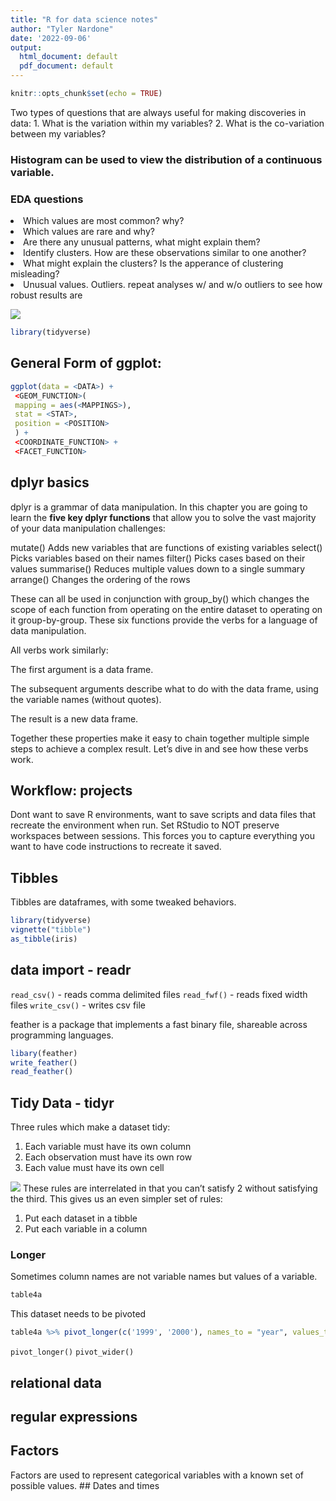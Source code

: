 ```yaml
---
title: "R for data science notes"
author: "Tyler Nardone"
date: '2022-09-06'
output:
  html_document: default
  pdf_document: default
---
```


```r
knitr::opts_chunk$set(echo = TRUE)
```




Two types of  questions that are always useful for making discoveries in data:
1. What is the variation within my variables?
2. What is the co-variation between my variables?

### Histogram can be used to view the distribution of a continuous variable.

### EDA questions
<li> Which values are most common? why? </li>
<li> Which values are rare and why? </li>
<li> Are there any unusual patterns, what might explain them? </li>
<li> Identify clusters. How are these observations similar to one another? </li>
<li> What might explain the clusters? Is the apperance of clustering misleading? </li>
<li> Unusual values. Outliers. repeat analyses w/ and w/o outliers to see how robust results are </li>

<image src="https://d33wubrfki0l68.cloudfront.net/795c039ba2520455d833b4034befc8cf360a70ba/558a5/diagrams/data-science-explore.png">

```r
library(tidyverse)
```

## General Form of ggplot:
```r
ggplot(data = <DATA>) +
 <GEOM_FUNCTION>(
 mapping = aes(<MAPPINGS>),
 stat = <STAT>,
 position = <POSITION>
 ) +
 <COORDINATE_FUNCTION> +
 <FACET_FUNCTION>

```

## dplyr basics

dplyr is a grammar of data manipulation.
In this chapter you are going to learn the **five key dplyr functions** that allow you to solve the vast majority of your data manipulation challenges:

mutate() Adds new variables that are functions of existing variables
select() Picks variables based on their names
filter() Picks cases based on their values
summarise() Reduces multiple values down to a single summary
arrange() Changes the ordering of the rows

These can all be used in conjunction with group_by() which changes the scope of each function from operating on the entire dataset to operating on it group-by-group. These six functions provide the verbs for a language of data manipulation.

All verbs work similarly:

The first argument is a data frame.

The subsequent arguments describe what to do with the data frame, using the variable names (without quotes).

The result is a new data frame.

Together these properties make it easy to chain together multiple simple steps to achieve a complex result. Let’s dive in and see how these verbs work.

## Workflow: projects
Dont want to save R environments, want to save scripts and data files that recreate the environment when run. Set RStudio to NOT preserve workspaces between sessions. This forces you to capture everything you want to have code instructions to recreate it saved. 

## Tibbles
Tibbles are dataframes, with some tweaked behaviors.
```r
library(tidyverse)
vignette("tibble")
as_tibble(iris)
```

## data import - readr
`read_csv()` - reads comma delimited files
`read_fwf()` - reads fixed width files
`write_csv()` - writes csv file

feather is a package that implements a fast binary file, shareable across programming languages. 
```r
libary(feather)
write_feather()
read_feather()
```


## Tidy Data - tidyr
Three rules which make a dataset tidy:
<ol>
  <li>Each variable must have its own column</li>
  <li>Each observation must have its own row</li>
  <li> Each value must have its own cell</li>
</ol>
<image src="https://d33wubrfki0l68.cloudfront.net/6f1ddb544fc5c69a2478e444ab8112fb0eea23f8/91adc/images/tidy-1.png">
These rules are interrelated in that you can't satisfy 2 without satisfying the third. This gives us an even simpler set of rules:
<ol>
  <li>Put each dataset in a tibble</li>
  <li>Put each variable in a column</li>
</ol>
### Longer
Sometimes column names are not variable names but values of a variable.
```r
table4a
```
This dataset needs to be pivoted
```r
table4a %>% pivot_longer(c('1999', '2000'), names_to = "year", values_to = "cases")
```

`pivot_longer()`
`pivot_wider()`

## relational data
## regular expressions
## Factors
Factors are used to represent categorical variables with a known set of possible values. 
## Dates and times 

